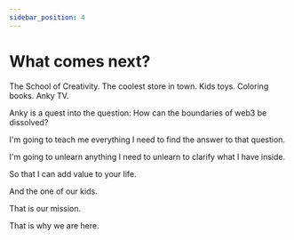 ```yaml
---
sidebar_position: 4
---
```


# What comes next?

The School of Creativity.
The coolest store in town.
Kids toys.
Coloring books.
Anky TV.

Anky is a quest into the question: How can the boundaries of web3 be dissolved?

I'm going to teach me everything I need to find the answer to that question.

I'm going to unlearn anything I need to unlearn to clarify what I have inside.

So that I can add value to your life.

And the one of our kids.

That is our mission.

That is why we are here.
